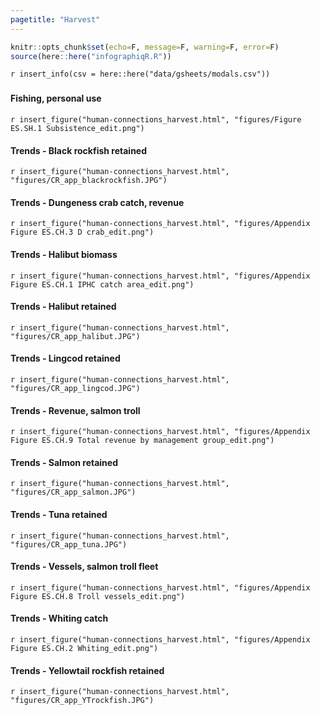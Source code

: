 ```yaml
---
pagetitle: "Harvest"
---
```


```r
knitr::opts_chunk$set(echo=F, message=F, warning=F, error=F)
source(here::here("infographiqR.R"))
```

`r insert_info(csv = here::here("data/gsheets/modals.csv"))`


### {.tabset}

#### Fishing, personal use

`r insert_figure("human-connections_harvest.html", "figures/Figure ES.SH.1 Subsistence_edit.png")`

#### Trends - Black rockfish retained

`r insert_figure("human-connections_harvest.html", "figures/CR_app_blackrockfish.JPG")`

#### Trends - Dungeness crab catch, revenue

`r insert_figure("human-connections_harvest.html", "figures/Appendix Figure ES.CH.3 D crab_edit.png")`

#### Trends - Halibut biomass

`r insert_figure("human-connections_harvest.html", "figures/Appendix Figure ES.CH.1 IPHC catch area_edit.png")`

#### Trends - Halibut retained

`r insert_figure("human-connections_harvest.html", "figures/CR_app_halibut.JPG")`

#### Trends - Lingcod retained

`r insert_figure("human-connections_harvest.html", "figures/CR_app_lingcod.JPG")`

#### Trends - Revenue, salmon troll

`r insert_figure("human-connections_harvest.html", "figures/Appendix Figure ES.CH.9 Total revenue by management group_edit.png")`

#### Trends - Salmon retained

`r insert_figure("human-connections_harvest.html", "figures/CR_app_salmon.JPG")`

#### Trends - Tuna retained

`r insert_figure("human-connections_harvest.html", "figures/CR_app_tuna.JPG")`

#### Trends - Vessels, salmon troll fleet

`r insert_figure("human-connections_harvest.html", "figures/Appendix Figure ES.CH.8 Troll vessels_edit.png")`

#### Trends - Whiting catch

`r insert_figure("human-connections_harvest.html", "figures/Appendix Figure ES.CH.2 Whiting_edit.png")`

#### Trends - Yellowtail rockfish retained

`r insert_figure("human-connections_harvest.html", "figures/CR_app_YTrockfish.JPG")`
